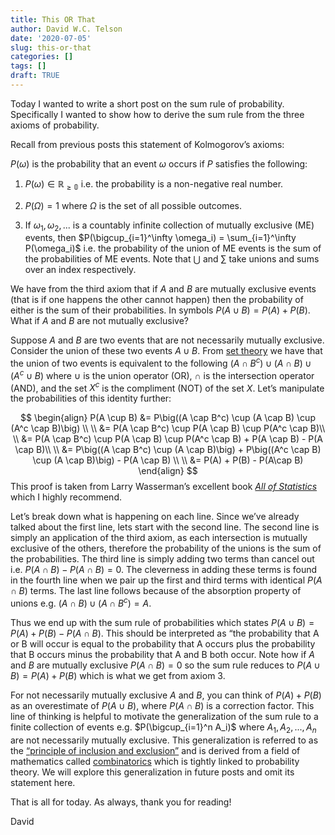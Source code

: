 ```yaml
---
title: This OR That
author: David W.C. Telson
date: '2020-07-05'
slug: this-or-that
categories: []
tags: []
draft: TRUE
---
```


Today I wanted to write a short post on the sum rule of probability. Specifically I wanted to show how to derive the sum rule from the three axioms of probability.

Recall from previous posts this statement of Kolmogorov's axioms:

$P(\omega)$ is the probability that an event $\omega$ occurs if $P$ satisfies the following: 

1. $P(\omega) \in \mathbb{R_{\ge0}}$ i.e. the probability is a non-negative real number.

2. $P(\Omega) = 1$ where $\Omega$ is the set of all possible outcomes.

3. If $\omega_1, \omega_2, ...$ is a countably infinite collection of mutually exclusive (ME) events, then $P(\bigcup_{i=1}^\infty \omega_i) = \sum_{i=1}^\infty P(\omega_i)$ i.e. the probability of the union of ME events is the sum of the probabilities of ME events. Note that $\bigcup$ and $\sum$ take unions and sums over an index respectively.

We have from the third axiom that if $A$ and $B$ are mutually exclusive events (that is if one happens the other cannot happen) then the probability of either is the sum of their probabilities. In symbols $P(A \cup B) = P(A) + P(B)$. What if $A$ and $B$ are not mutually exclusive?

Suppose $A$ and $B$ are two events that are not necessarily mutually exclusive. Consider the union of these two events $A \cup B$. From [set theory](https://en.wikipedia.org/wiki/Set_theory) we have that the union of two events is equivalent to the following $(A \cap B^c) \cup (A \cap B) \cup (A^c \cup B)$ where $\cup$ is the union operator (OR), $\cap$ is the intersection operator (AND), and the set $X^c$ is the compliment (NOT) of the set $X$. Let's manipulate the probabilities of this identity further:


$$
\begin{align}
P(A \cup B) &= P\big((A \cap B^c) \cup (A \cap B) \cup (A^c \cap B)\big) \\
\\
&= P(A \cap B^c) \cup P(A \cap B) \cup P(A^c \cap B)\\ 
\\
&= P(A \cap B^c) \cup P(A \cap B) \cup P(A^c \cap B) + P(A \cap B) - P(A \cap B)\\ 
\\
&= P\big((A \cap B^c) \cup (A \cap B)\big) + P\big((A^c \cap B) \cup (A \cap B)\big) - P(A \cap B) \\
\\
&= P(A) + P(B) - P(A\cap B)
\end{align}
$$
This proof is taken from Larry Wasserman's excellent book [*All of Statistics*](https://www.amazon.com/All-Statistics-Statistical-Inference-Springer/dp/1441923225) which I highly recommend. 

Let's break down what is happening on each line. Since we've already talked about the first line, lets start with the second line. The second line is simply an application of the third axiom, as each intersection is mutually exclusive of the others, therefore the probability of the unions is the sum of the probabilities. The third line is simply adding two terms than cancel out i.e. $P(A \cap B) - P(A \cap B) = 0$. The cleverness in adding these terms is found in the fourth line when we pair up the first and third terms with identical $P(A \cap B)$ terms. The last line follows because of the absorption property of unions e.g. $(A \cap B)\cup(A \cap B^c)=A$. 

Thus we end up with the sum rule of probabilities which states $P(A \cup B) = P(A) + P(B) - P(A\cap B)$. This should be interpreted as "the probability that A or B will occur is equal to the probability that A occurs plus the probability that B occurs minus the probability that A and B both occur. Note how if $A$ and $B$ are mutually exclusive $P(A\cap B) = 0$ so the sum rule reduces to $P(A \cup B) = P(A) + P(B)$ which is what we get from axiom 3. 

For not necessarily mutually exclusive $A$ and $B$, you can think of $P(A) + P(B)$ as an overestimate of $P(A \cup B)$, where $P(A\cap B)$ is a correction factor. This line of thinking is helpful to motivate the generalization of the sum rule to a finite collection of events e.g. $P(\bigcup_{i=1}^n A_i)$ where $A_1, A_2, ..., A_n$ are not necessarily mutually exclusive. This generalization is referred to as the ["principle of inclusion and exclusion"](https://en.wikipedia.org/wiki/Inclusion%E2%80%93exclusion_principle) and is derived from a field of mathematics called [combinatorics](https://en.wikipedia.org/wiki/Combinatorics) which is tightly linked to probability theory. We will explore this generalization in future posts and omit its statement here.

That is all for today. As always, thank you for reading!

David

